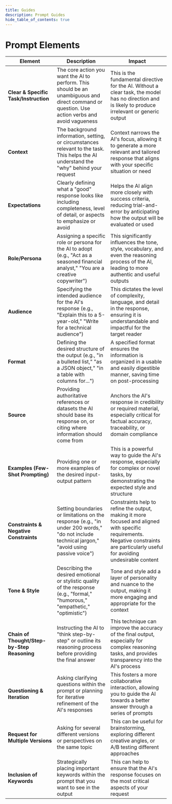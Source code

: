 ```yaml
---
title: Guides
description: Prompt Guides
hide_table_of_contents: true
---
```


# Prompt Elements

<table>
  <thead>
    <tr>
      <th>Element</th>
      <th>Description</th>
      <th>Impact</th>
    </tr>
  </thead>
  <tbody>
    <tr>
      <td>
        <b>Clear &amp; Specific Task/Instruction</b>
      </td>
      <td>
        The core action you want the AI to perform. This should be an
        unambiguous and direct command or question. Use action verbs and avoid
        vagueness
      </td>
      <td>
        This is the fundamental directive for the AI. Without a clear task, the
        model has no direction and is likely to produce irrelevant or generic
        output
      </td>
    </tr>
    <tr>
      <td>
        <b>Context</b>
      </td>
      <td>
        The background information, setting, or circumstances relevant to the
        task. This helps the AI understand the "why" behind your request
      </td>
      <td>
        Context narrows the AI's focus, allowing it to generate a more relevant
        and tailored response that aligns with your specific situation or need
      </td>
    </tr>
    <tr>
      <td>
        <b>Expectations</b>
      </td>
      <td>
        Clearly defining what a "good" response looks like including
        completeness, level of detail, or aspects to emphasize or avoid
      </td>
      <td>
        Helps the AI align more closely with success criteria, reducing
        trial-and-error by anticipating how the output will be evaluated or used
      </td>
    </tr>
    <tr>
      <td>
        <b>Role/Persona</b>
      </td>
      <td>
        Assigning a specific role or persona for the AI to adopt (e.g., "Act as
        a seasoned financial analyst," "You are a creative copywriter")
      </td>
      <td>
        This significantly influences the tone, style, vocabulary, and even the
        reasoning process of the AI, leading to more authentic and useful
        outputs
      </td>
    </tr>
    <tr>
      <td>
        <b>Audience</b>
      </td>
      <td>
        Specifying the intended audience for the AI's response (e.g., "Explain
        this to a 5-year-old," "Write for a technical audience")
      </td>
      <td>
        This dictates the level of complexity, language, and detail in the
        response, ensuring it is understandable and impactful for the target
        reader
      </td>
    </tr>
    <tr>
      <td>
        <b>Format</b>
      </td>
      <td>
        Defining the desired structure of the output (e.g., "in a bulleted
        list," "as a JSON object," "in a table with columns for...")
      </td>
      <td>
        A specified format ensures the information is organized in a usable and
        easily digestible manner, saving time on post-processing
      </td>
    </tr>
    <tr>
      <td>
        <b>Source</b>
      </td>
      <td>
        Providing authoritative references or datasets the AI should base its
        response on, or citing where information should come from
      </td>
      <td>
        Anchors the AI's response in credibility or required material,
        especially critical for factual accuracy, traceability, or domain
        compliance
      </td>
    </tr>
    <tr>
      <td>
        <b>Examples (Few-Shot Prompting)</b>
      </td>
      <td>
        Providing one or more examples of the desired input-output pattern
      </td>
      <td>
        This is a powerful way to guide the AI's response, especially for
        complex or novel tasks, by demonstrating the expected style and
        structure
      </td>
    </tr>
    <tr>
      <td>
        <b>Constraints &amp; Negative Constraints</b>
      </td>
      <td>
        Setting boundaries or limitations on the response (e.g., "in under 200
        words," "do not include technical jargon," "avoid using passive voice")
      </td>
      <td>
        Constraints help to refine the output, making it more focused and
        aligned with specific requirements. Negative constraints are
        particularly useful for avoiding undesirable content
      </td>
    </tr>
    <tr>
      <td>
        <b>Tone &amp; Style</b>
      </td>
      <td>
        Describing the desired emotional or stylistic quality of the response
        (e.g., "formal," "humorous," "empathetic," "optimistic")
      </td>
      <td>
        Tone and style add a layer of personality and nuance to the output,
        making it more engaging and appropriate for the context
      </td>
    </tr>
    <tr>
      <td>
        <b>Chain of Thought/Step-by-Step Reasoning</b>
      </td>
      <td>
        Instructing the AI to "think step-by-step" or outline its reasoning
        process before providing the final answer
      </td>
      <td>
        This technique can improve the accuracy of the final output, especially
        for complex reasoning tasks, and provides transparency into the AI's
        process
      </td>
    </tr>
    <tr>
      <td>
        <b>Questioning &amp; Iteration</b>
      </td>
      <td>
        Asking clarifying questions within the prompt or planning for iterative
        refinement of the AI's responses
      </td>
      <td>
        This fosters a more collaborative interaction, allowing you to guide the
        AI towards a better answer through a series of prompts
      </td>
    </tr>
    <tr>
      <td>
        <b>Request for Multiple Versions</b>
      </td>
      <td>
        Asking for several different versions or perspectives on the same topic
      </td>
      <td>
        This can be useful for brainstorming, exploring different creative
        angles, or A/B testing different approaches
      </td>
    </tr>
    <tr>
      <td>
        <b>Inclusion of Keywords</b>
      </td>
      <td>
        Strategically placing important keywords within the prompt that you want
        to see in the output
      </td>
      <td>
        This can help to ensure that the AI's response focuses on the most
        critical aspects of your request
      </td>
    </tr>
  </tbody>
</table>
